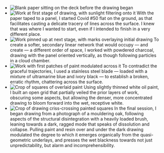 
- <Image
    placeholder="blur"
    src="/excerpts/50/01_2.2021.003_2048p.jpg"
    alt="Blank paper sitting on the deck before the drawing began"
    width={2048}
    height={1366}
  />
- <Image
    placeholder="blur"
    src="/excerpts/50/02_2.2021.003_2048p.jpg"
    alt="Work at first stage of drawing, with sunlight filtering onto it"
    width={1464}
    height={2048}
    objectFit="contain"
  />
  With the paper taped to a panel, I started Covid #50 flat on the ground, as that
  facilitates casting a delicate tracery of lines across the surface. I knew that
  was where I wanted to start, even if I intended to finish in a very different place.
- <Image
    placeholder="blur"
    src="/excerpts/50/03_2.2021.003_2048p.jpg"
    alt="Work pinned up at next stage, with marks overlaying initial drawing"
    width={1366}
    height={2048}
    objectFit="contain"
  />
  To create a softer, secondary linear network that would occupy — and create — a
  different order of space, I worked with powdered charcoal, drawing with the panel
  oriented vertically, as though following particles in a cloud chamber.
- <Image
    placeholder="blur"
    src="/excerpts/50/04_2.2021.003_2048p.jpg"
    alt="Work with first patches of paint modulated across it"
    width={1415}
    height={2048}
    objectFit="contain"
  />
  To contradict the graceful trajectories, I used a stainless steel blade — loaded
  with a mixture of ultramarine blue and ivory black — to establish a broken, erratic
  rhythm, chattering across the surface.
- <Image
    placeholder="blur"
    src="/excerpts/50/05_2.2021.003_2048p.jpg"
    alt="Crop of squares of overlaid paint"
    width={2048}
    height={1366}
  />
  Using slightly thinned white oil paint, I built an open grid that partially veiled
  the prior layers of work, obscuring some aspects, but allowing the denser, more
  concentrated drawing to bloom forward into the wet, receptive white.
- <Image
    placeholder="blur"
    src="/excerpts/50/06_2.2021.003_2048p.jpg"
    alt="Crop of drawing criss-crossing painted squares"
    width={2048}
    height={1366}
  />
  In the final session, I began drawing from a photograph of a mouldering oak, following
  aspects of the structural disintegration with a heavily loaded brush, leaning towards
  a dark, ragged mode that speaks of dissolution and collapse. Pulling paint and
  resin over and under the dark drawing modulated the degree to which it emerges
  organically from the quasi-geometric underlays, and presses the wet blackness towards
  not just unpredictability, but alarm and incomprehensibility.
